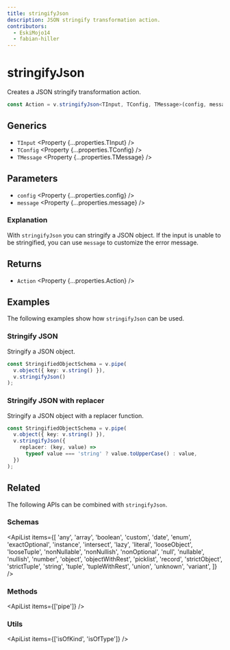 ```yaml
---
title: stringifyJson
description: JSON stringify transformation action.
contributors:
  - EskiMojo14
  - fabian-hiller
---
```



# stringifyJson

Creates a JSON stringify transformation action.

```ts
const Action = v.stringifyJson<TInput, TConfig, TMessage>(config, message);
```

## Generics

- `TInput` <Property {...properties.TInput} />
- `TConfig` <Property {...properties.TConfig} />
- `TMessage` <Property {...properties.TMessage} />

## Parameters

- `config` <Property {...properties.config} />
- `message` <Property {...properties.message} />

### Explanation

With `stringifyJson` you can stringify a JSON object. If the input is unable to be stringified, you can use `message` to customize the error message.

## Returns

- `Action` <Property {...properties.Action} />

## Examples

The following examples show how `stringifyJson` can be used.

### Stringify JSON

Stringify a JSON object.

```ts
const StringifiedObjectSchema = v.pipe(
  v.object({ key: v.string() }),
  v.stringifyJson()
);
```

### Stringify JSON with replacer

Stringify a JSON object with a replacer function.

```ts
const StringifiedObjectSchema = v.pipe(
  v.object({ key: v.string() }),
  v.stringifyJson({
    replacer: (key, value) =>
      typeof value === 'string' ? value.toUpperCase() : value,
  })
);
```

## Related

The following APIs can be combined with `stringifyJson`.

### Schemas

<ApiList
  items={[
    'any',
    'array',
    'boolean',
    'custom',
    'date',
    'enum',
    'exactOptional',
    'instance',
    'intersect',
    'lazy',
    'literal',
    'looseObject',
    'looseTuple',
    'nonNullable',
    'nonNullish',
    'nonOptional',
    'null',
    'nullable',
    'nullish',
    'number',
    'object',
    'objectWithRest',
    'picklist',
    'record',
    'strictObject',
    'strictTuple',
    'string',
    'tuple',
    'tupleWithRest',
    'union',
    'unknown',
    'variant',
  ]}
/>

### Methods

<ApiList items={['pipe']} />

### Utils

<ApiList items={['isOfKind', 'isOfType']} />
